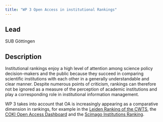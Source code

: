 ```yaml
---
title: "WP 3 Open Access in institutional Rankings"
---
```


## Lead

SUB Göttingen

## Description

Institutional rankings enjoy a high level of attention among science policy decision-makers and the public because they succeed in comparing scientific institutions with each other in a generally understandable and clear manner. Despite numerous points of criticism, rankings can therefore not be ignored as a measure of the perception of academic institutions and play a corresponding role in institutional information management.

WP 3 takes into account that OA is increasingly appearing as a comparative dimension in rankings, for example in the [Leiden Ranking of the CWTS](https://www.leidenranking.com), the [COKI Open Access Dashboard](https://open.coki.ac/) and the [Scimago Institutions Ranking](https://www.scimagoir.com/).